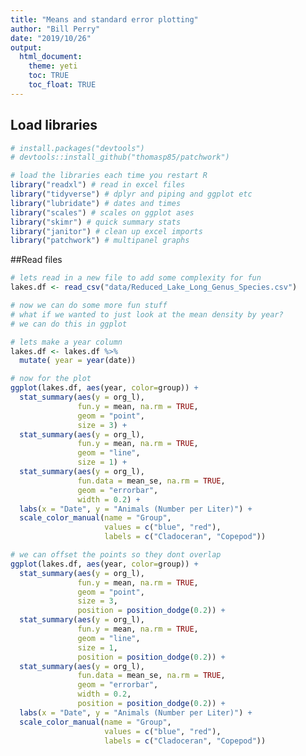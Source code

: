 ```yaml
---
title: "Means and standard error plotting"
author: "Bill Perry"
date: "2019/10/26"
output:
  html_document:
    theme: yeti
    toc: TRUE
    toc_float: TRUE
---
```


## Load libraries

```r

# install.packages("devtools")
# devtools::install_github("thomasp85/patchwork")

# load the libraries each time you restart R
library("readxl") # read in excel files
library("tidyverse") # dplyr and piping and ggplot etc
library("lubridate") # dates and times
library("scales") # scales on ggplot ases
library("skimr") # quick summary stats
library("janitor") # clean up excel imports
library("patchwork") # multipanel graphs
```


##Read files

```r
# lets read in a new file to add some complexity for fun
lakes.df <- read_csv("data/Reduced_Lake_Long_Genus_Species.csv")


```

```r
# now we can do some more fun stuff
# what if we wanted to just look at the mean density by year?
# we can do this in ggplot

# lets make a year column
lakes.df <- lakes.df %>%
  mutate( year = year(date))

```



```r
# now for the plot
ggplot(lakes.df, aes(year, color=group)) + 
  stat_summary(aes(y = org_l),
               fun.y = mean, na.rm = TRUE,
               geom = "point",
               size = 3) + 
  stat_summary(aes(y = org_l),
               fun.y = mean, na.rm = TRUE,
               geom = "line",
               size = 1) +
  stat_summary(aes(y = org_l),
               fun.data = mean_se, na.rm = TRUE,
               geom = "errorbar",
               width = 0.2) +
  labs(x = "Date", y = "Animals (Number per Liter)") +
  scale_color_manual(name = "Group", 
                     values = c("blue", "red"),
                     labels = c("Cladoceran", "Copepod"))
```


```r
# we can offset the points so they dont overlap
ggplot(lakes.df, aes(year, color=group)) + 
  stat_summary(aes(y = org_l),
               fun.y = mean, na.rm = TRUE,
               geom = "point",
               size = 3, 
               position = position_dodge(0.2)) +
  stat_summary(aes(y = org_l),
               fun.y = mean, na.rm = TRUE,
               geom = "line",
               size = 1, 
               position = position_dodge(0.2)) +
  stat_summary(aes(y = org_l),
               fun.data = mean_se, na.rm = TRUE,
               geom = "errorbar",
               width = 0.2, 
               position = position_dodge(0.2)) +
  labs(x = "Date", y = "Animals (Number per Liter)") +
  scale_color_manual(name = "Group", 
                     values = c("blue", "red"),
                     labels = c("Cladoceran", "Copepod"))

```





<!-- Global site tag (gtag.js) - Google Analytics -->
<script async src="https://www.googletagmanager.com/gtag/js?id=UA-88373117-6"></script>
<script>
  window.dataLayer = window.dataLayer || [];
  function gtag(){dataLayer.push(arguments);}
  gtag('js', new Date());

  gtag('config', 'UA-88373117-6');
</script>
